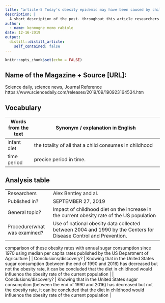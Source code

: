 ```yaml
---
title: "article-5 Today's obesity epidemic may have been caused by childhood sugar intake decades ago"
description: |
  A short description of the post. throughout this article researchers from the University of TENNESSEE have conducted a study on the timeliness of the time lag between the increase in sugar consumption in childhood and the increase in current obesity rates
author:
  - name: kenmogne momo rabiole
date: 12-16-2019
output:
  distill::distill_article:
    self_contained: false
---
```


```r
knitr::opts_chunk$set(echo = FALSE)
```

## Name of the Magazine + Source [URL]:

Science daily, science news, Journal Reference https://www.sciencedaily.com/releases/2019/09/190923164534.htm
 
## Vocabulary 

|  Words from the text                | Synonym / explanation in English                                                                                                                                        |
| ----------------------------------- | ----------------------------------------------------------------------------------------------------------------------------------------------------------------------- |
| infant diet                       | the totality of all that a child consumes in childhood                                                                                                                           |
| time period         | precise period in time.                                               |


## Analysis table 

|                              |                                                                     |
| ---------------------------- | ------------------------------------------------------------------- |
| Researchers                  | Alex Bentley and al.                       |
| Published in?                | SEPTEMBER 27, 2019                                                       |
| General topic?               |  Impact of childhood diet on the increase in the current obesity rate of the US population                     |
| Procedure/what was examined? | Use of national obesity data collected between 2004 and 1990 by the Centers for Disease Control and Prevention. 
comparison of these obesity rates with annual sugar consumption since 1970 using median per capita rates published by the US Department of Agriculture
 |
| Conclusions/discovery?       |  Knowing that in the United States sugar consumption (between the end of 1990 and 2016) has decreased but not the obesity rate, it can be concluded that the diet in childhood would influence the obesity rate of the current population    |
| Conclusions/discovery?       |  Knowing that in the United States sugar consumption (between the end of 1990 and 2016) has decreased but not the obesity rate, it can be concluded that the diet in childhood would influence the obesity rate of the current population      |



